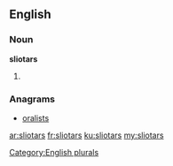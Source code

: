 ==English==

===Noun===
'''sliotars'''

# {{plural of|sliotar}}

===Anagrams===
* [[oralists#English|oralists]]

[[Category:English plurals]]

[[ar:sliotars]]
[[fr:sliotars]]
[[ku:sliotars]]
[[my:sliotars]]